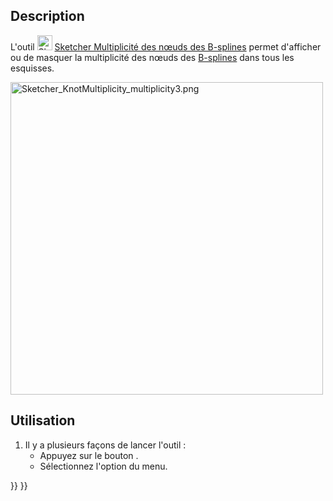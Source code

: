 <languages/>

{{Docnav/fr
|[[Sketcher_BSplineComb/fr|Peigne de courbure des B-splines]]
|[[Sketcher_BSplinePoleWeight/fr|Poids des points de contrôle des B-splines]]
|[[Sketcher_Workbench/fr|Atelier Sketcher]]
|IconL=Sketcher_BSplineComb.svg
|IconR=Sketcher_BSplinePoleWeight.svg
|IconC=Workbench_Sketcher.svg
}}

{{GuiCommand/fr
|Name=Sketcher BSplineKnotMultiplicity
|Name/fr=Sketcher Multiplicité des nœuds des B-splines
|MenuLocation=Esquisse → Affichage → Afficher/masquer les informations des B-splines → Afficher/masquer la multiplicité des nœuds des B-splines
|Workbenches=[[Sketcher_Workbench/fr|Sketcher]]
|Version=0.17
|SeeAlso=[[Sketcher_CreateBSpline/fr|Sketcher B-spline simple]]
}}

==Description==

L'outil [[Image:Sketcher_BSplineKnotMultiplicity.svg|24px]] [[Sketcher_BSplineKnotMultiplicity/fr|Sketcher Multiplicité des nœuds des B-splines]] permet d'afficher ou de masquer la multiplicité des nœuds des [[B-Splines/fr|B-splines]] dans tous les esquisses.

[[File:Sketcher_KnotMultiplicity_multiplicity3.png|500px]]
{{Caption|Les nombres (1), (3) et (4) (en vert, entre parenthèses) font référence à la [[Sketcher_BSplineIncreaseKnotMultiplicity/fr|multiplicité]] des points de nœuds.}}

<span id="Usage"></span>
==Utilisation==

# Il y a plusieurs façons de lancer l'outil :
#* Appuyez sur le bouton {{Button|[[Image:Sketcher_BSplineKnotMultiplicity.svg|16px]] [[Sketcher_BSplineKnotMultiplicity/fr|Afficher/masquer la multiplicité des nœuds des B-splines]]}}.
#* Sélectionnez l'option {{MenuCommand|Esquisse → Affichage → Afficher/masquer les informations des B-splines → [[Image:Sketcher_BSplineKnotMultiplicity.svg|16px]] Afficher/masquer la multiplicité des nœuds des B-splines}} du menu.


{{Docnav/fr
|[[Sketcher_BSplineComb/fr|Peigne de courbure des B-splines]]
|[[Sketcher_BSplinePoleWeight/fr|Poids des points de contrôle des B-splines]]
|[[Sketcher_Workbench/fr|Atelier Sketcher]]
|IconL=Sketcher_BSplineComb.svg
|IconR=Sketcher_BSplinePoleWeight.svg
|IconC=Workbench_Sketcher.svg
}}

{{Sketcher_Tools_navi{{#translation:}}}}
{{Userdocnavi{{#translation:}}}}
